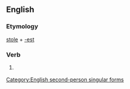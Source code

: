==English==

===Etymology===
[[stole]] + [[-est]]

===Verb===
{{en-verb form}}

# {{context|archaic|lang=en}} {{form of|Second-person singular simple past form|steal|lang=en}}

[[Category:English second-person singular forms]]
